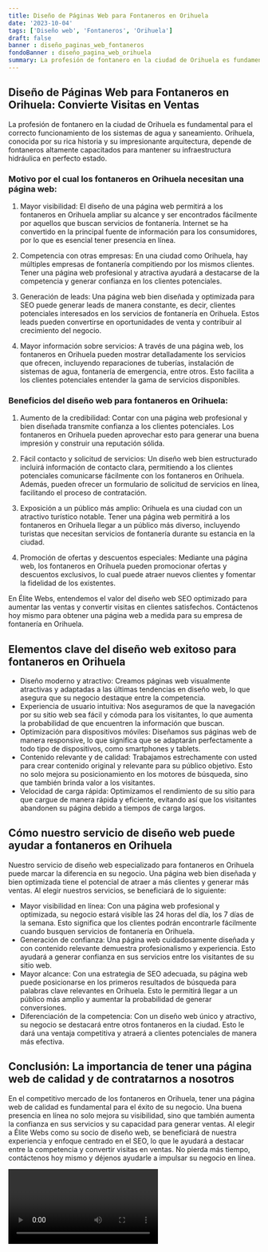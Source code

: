 ```yaml
---
title: Diseño de Páginas Web para Fontaneros en Orihuela
date: '2023-10-04'
tags: ['Diseño web', 'Fontaneros', 'Orihuela']
draft: false
banner : diseño_paginas_web_fontaneros
fondoBanner : diseño_pagina_web_orihuela
summary: La profesión de fontanero en la ciudad de Orihuela es fundamental para el correcto funcionamiento de los sistemas de agua y saneamiento. Orihuela, conocida por su rica historia y su impresionante arquitectura, depende de fontaneros altamente capacitados para mantener su infraestructura hidráulica en perfecto estado.
---
```


## Diseño de Páginas Web para Fontaneros en Orihuela: Convierte Visitas en Ventas

La profesión de fontanero en la ciudad de Orihuela es fundamental para el correcto funcionamiento de los sistemas de agua y saneamiento. Orihuela, conocida por su rica historia y su impresionante arquitectura, depende de fontaneros altamente capacitados para mantener su infraestructura hidráulica en perfecto estado.

### Motivo por el cual los fontaneros en Orihuela necesitan una página web:

1. Mayor visibilidad: El diseño de una página web permitirá a los fontaneros en Orihuela ampliar su alcance y ser encontrados fácilmente por aquellos que buscan servicios de fontanería. Internet se ha convertido en la principal fuente de información para los consumidores, por lo que es esencial tener presencia en línea.

2. Competencia con otras empresas: En una ciudad como Orihuela, hay múltiples empresas de fontanería compitiendo por los mismos clientes. Tener una página web profesional y atractiva ayudará a destacarse de la competencia y generar confianza en los clientes potenciales.

3. Generación de leads: Una página web bien diseñada y optimizada para SEO puede generar leads de manera constante, es decir, clientes potenciales interesados en los servicios de fontanería en Orihuela. Estos leads pueden convertirse en oportunidades de venta y contribuir al crecimiento del negocio.

4. Mayor información sobre servicios: A través de una página web, los fontaneros en Orihuela pueden mostrar detalladamente los servicios que ofrecen, incluyendo reparaciones de tuberías, instalación de sistemas de agua, fontanería de emergencia, entre otros. Esto facilita a los clientes potenciales entender la gama de servicios disponibles.

### Beneficios del diseño web para fontaneros en Orihuela:

1. Aumento de la credibilidad: Contar con una página web profesional y bien diseñada transmite confianza a los clientes potenciales. Los fontaneros en Orihuela pueden aprovechar esto para generar una buena impresión y construir una reputación sólida.

2. Fácil contacto y solicitud de servicios: Un diseño web bien estructurado incluirá información de contacto clara, permitiendo a los clientes potenciales comunicarse fácilmente con los fontaneros en Orihuela. Además, pueden ofrecer un formulario de solicitud de servicios en línea, facilitando el proceso de contratación.

3. Exposición a un público más amplio: Orihuela es una ciudad con un atractivo turístico notable. Tener una página web permitirá a los fontaneros en Orihuela llegar a un público más diverso, incluyendo turistas que necesitan servicios de fontanería durante su estancia en la ciudad.

4. Promoción de ofertas y descuentos especiales: Mediante una página web, los fontaneros en Orihuela pueden promocionar ofertas y descuentos exclusivos, lo cual puede atraer nuevos clientes y fomentar la fidelidad de los existentes.

En Élite Webs, entendemos el valor del diseño web SEO optimizado para aumentar las ventas y convertir visitas en clientes satisfechos. Contáctenos hoy mismo para obtener una página web a medida para su empresa de fontanería en Orihuela.

<GifSeo />

<Cta />

## Elementos clave del diseño web exitoso para fontaneros en Orihuela

- Diseño moderno y atractivo: Creamos páginas web visualmente atractivas y adaptadas a las últimas tendencias en diseño web, lo que asegura que su negocio destaque entre la competencia.
- Experiencia de usuario intuitiva: Nos aseguramos de que la navegación por su sitio web sea fácil y cómoda para los visitantes, lo que aumenta la probabilidad de que encuentren la información que buscan.
- Optimización para dispositivos móviles: Diseñamos sus páginas web de manera responsive, lo que significa que se adaptarán perfectamente a todo tipo de dispositivos, como smartphones y tablets.
- Contenido relevante y de calidad: Trabajamos estrechamente con usted para crear contenido original y relevante para su público objetivo. Esto no solo mejora su posicionamiento en los motores de búsqueda, sino que también brinda valor a los visitantes.
- Velocidad de carga rápida: Optimizamos el rendimiento de su sitio para que cargue de manera rápida y eficiente, evitando así que los visitantes abandonen su página debido a tiempos de carga largos.

## Cómo nuestro servicio de diseño web puede ayudar a fontaneros en Orihuela

Nuestro servicio de diseño web especializado para fontaneros en Orihuela puede marcar la diferencia en su negocio. Una página web bien diseñada y bien optimizada tiene el potencial de atraer a más clientes y generar más ventas. Al elegir nuestros servicios, se beneficiará de lo siguiente:

- Mayor visibilidad en línea: Con una página web profesional y optimizada, su negocio estará visible las 24 horas del día, los 7 días de la semana. Esto significa que los clientes podrán encontrarle fácilmente cuando busquen servicios de fontanería en Orihuela.
- Generación de confianza: Una página web cuidadosamente diseñada y con contenido relevante demuestra profesionalismo y experiencia. Esto ayudará a generar confianza en sus servicios entre los visitantes de su sitio web.
- Mayor alcance: Con una estrategia de SEO adecuada, su página web puede posicionarse en los primeros resultados de búsqueda para palabras clave relevantes en Orihuela. Esto le permitirá llegar a un público más amplio y aumentar la probabilidad de generar conversiones.
- Diferenciación de la competencia: Con un diseño web único y atractivo, su negocio se destacará entre otros fontaneros en la ciudad. Esto le dará una ventaja competitiva y atraerá a clientes potenciales de manera más efectiva.

## Conclusión: La importancia de tener una página web de calidad y de contratarnos a nosotros

En el competitivo mercado de los fontaneros en Orihuela, tener una página web de calidad es fundamental para el éxito de su negocio. Una buena presencia en línea no solo mejora su visibilidad, sino que también aumenta la confianza en sus servicios y su capacidad para generar ventas. Al elegir a Élite Webs como su socio de diseño web, se beneficiará de nuestra experiencia y enfoque centrado en el SEO, lo que le ayudará a destacar entre la competencia y convertir visitas en ventas. No pierda más tiempo, contáctenos hoy mismo y déjenos ayudarle a impulsar su negocio en línea.

<Video />

<CtaBot job='Fontaneros' city='Orihuela'/>

<Gmaps query='Orihuela+españa+maps' />